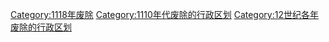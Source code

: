 [[Category:1118年废除|Category:1118年废除]]
[[Category:1110年代废除的行政区划|Category:1110年代废除的行政区划]]
[[Category:12世纪各年废除的行政区划|Category:12世纪各年废除的行政区划]]